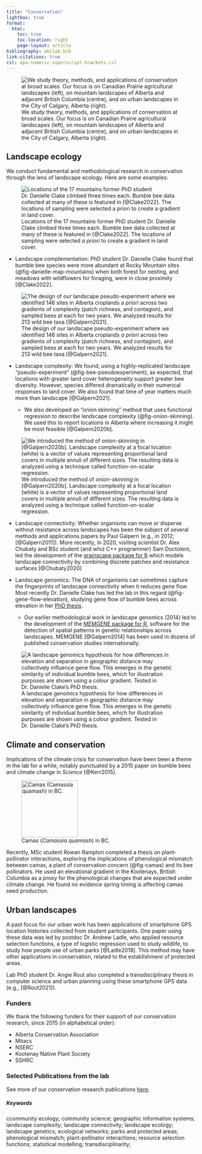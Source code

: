 ```yaml
---
title: "Conservation"         
lightbox: true
format:
  html:
    toc: true      
    toc-location: right
    page-layout: article
bibliography: abclab.bib
link-citations: true
csl: apa-numeric-superscript-brackets.csl
---
```


![We study theory, methods, and applications of conservation at broad scales. Our focus is on Canadian Prairie agricultural landscapes (left), on mountain landscapes of Alberta and adjacent British Columbia (centre), and on urban landscapes in the City of Calgary, Alberta (right).](images/conservation_montage.jpg)

## Landscape ecology

We conduct fundamental and methodological research in conservation through the lens of landscape ecology. Here are some examples:

:::{.column-margin}
![Locations of the 17 mountains former PhD student Dr. Danielle Clake climbed three times each. Bumble bee data collected at many of these is featured in [@Clake2022]. The locations of sampling were selected *a priori* to create a gradient in land cover.](images/fig-danielle-map-mountains.png){#fig-danielle-map-mountains}
:::

- [Landscape complementation:]{.textual-bold} PhD student Dr. Danielle Clake found that bumble bee species were more abundant at Rocky Mountain sites (@fig-danielle-map-mountains) when both forest for nesting, and meadows with wildflowers for foraging, were in close proximity [@Clake2022].

::: {.column-margin}
![The design of our landscape pseudo-experiment where we identified 146 sites in Alberta croplands *a priori* across two gradients of complexity (patch richness, and contagion), and sampled bees at each for two years. We analyzed results for 213 wild bee taxa [@Galpern2021].](/images/fig-bee-pseudoexperiment.png){#fig-bee-pseudoexperiment}
:::

- [Landscape complexity:]{.textual-bold} We found, using a highly-replicated landscape "pseudo-experiment" (@fig-bee-pseudoexperiment), as expected, that locations with greater land cover heterogeneity support greater bee diversity. However, species differed dramatically in their numerical responses to land cover. We also found that time of year matters much more than landscape [@Galpern2021]. 

  - We also developed an "onion skinning" method that uses functional regression to describe landscape complexity (@fig-onion-skinning). We used this to report locations in Alberta where increasing it might be most feasible [@Galpern2020b].  

::: {.column-margin}
![We introduced the method of *onion-skinning* in [@Galpern2020b]. Landscape complexity at a focal location (white) is a vector of values representing proportional land covers in multiple annuli of different sizes. The resulting data is analyzed using a technique called function-on-scalar regression.](/images/fig-onion-skinning.png){#fig-onion-skinning}
:::

- [Landscape connectivity:]{.textual-bold} Whether organisms can move or disperse without resistance across landscapes has been the subject of several methods and applications papers by Paul Galpern (e.g., in 2012; [@Galpern2011]). More recently, in 2020, visiting scientist Dr. Alex Chubaty and BSc student (and whiz C++ programmer) Sam Doctolero, led the development of the [grainscape package for R](https://cran.r-project.org/web/packages/grainscape/index.html){target="_blank"} which models landscape connectivity by combining discrete patches and resistance surfaces [@Chubaty2020]

- [Landscape genomics:]{.textual-bold} The DNA of organisms can sometimes capture the fingerprints of landscape connectivity when it reduces gene flow. Most recently Dr. Danielle Clake has led the lab in this regard (@fig-gene-flow-elevation), studying gene flow of bumble bees across elevation in her [PhD thesis](https://dx.doi.org/10.11575/PRISM/dspace/41401){target="_blank"}.

  - Our earlier methodological work in landscape genomics (2014) led to the development of the [MEMGENE package for R](https://cran.r-project.org/web/packages/memgene/index.html){target="_blank"}, software for the detection of spatial patterns in genetic relationships across landscapes.  MEMGENE [@Galpern2014] has been used in dozens of published conservation studies internationally.

::: {.column-margin}
![A [landscape genomics]{.textual-bold} hypothesis for how differences in elevation and separation in geographic distance may collectively influence gene flow. This emerges in the genetic similarity of individual bumble bees, which for illustration purposes are shown using a colour gradient. Tested in Dr. Danielle Clake's PhD thesis.](/images/fig-gene-flow-elevation.png){#fig-gene-flow-elevation}
:::

## Climate and conservation

Implications of the climate crisis for conservation have been been a theme in the lab for a while, notably punctuated by a 2015 paper on bumble bees and climate change in *Science* [@Kerr2015]. 

::: grid
::: g-col-4
![Camas (*Camassia quamash*) in BC.](images/fig-camas.png){width="150px" #fig-camas}
:::
::: g-col-8
Recently, MSc student Rowan Rampton completed a thesis on plant-pollinator interactions, exploring the implications of [phenological mismatch]{.textual-bold} between camas, a plant of conservation concern (@fig-camas) and its bee pollinators. He used an elevational gradient in the Kootenays, British Columbia as a proxy for the phenological changes that are expected under climate change. He found no evidence spring timing is affecting camas seed production.
:::
:::

## Urban landscapes

A past focus for our urban work has been applications of [smartphone GPS location histories]{.textual-bold} collected from student participants. One paper using these data was led by postdoc Dr. Andrew Ladle, who applied resource selection functions, a type of logistic regression used to study wildlife, to study how people use of urban parks [@Ladle2018]. This method may have other applications in conservation, related to the establishment of protected areas. 

Lab PhD student Dr. Angie Rout also completed a transdisciplinary thesis in computer science and urban planning using these smartphone GPS data (e.g., [@Rout2021]).

### Funders {.unnumbered .unlisted}
We thank the following funders for their support of our conservation research, since 2015 (in alphabetical order):

-   Alberta Conservation Association
-   Mitacs
-   NSERC
-   Kootenay Native Plant Society
-   SSHRC

::: ref-section
### Selected Publications from the lab {.unnumbered .unlisted}

See more of our conservation research publications [here](publications.qmd).

::: {#refs}
:::

##### Keywords {.unnumbered .unlisted}

ccommunity ecology; community science; geographic information systems; landscape complexity; landscape connectivity; landscape ecology; landscape genetics; ecological networks; parks and protected areas; phenological mismatch; plant-pollinator interactions; resource selection functions; statistical modelling; transdisciplinarity;
:::